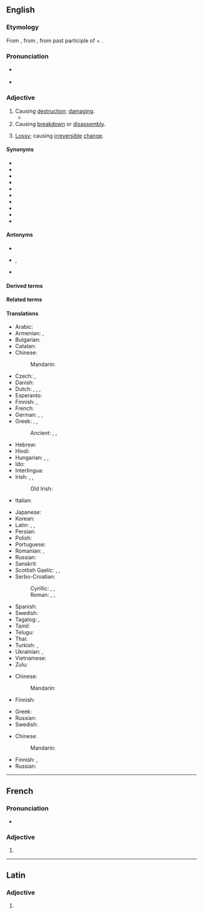 ==English==

===Etymology===
{{root|en|ine-pro|*strew-}}
From {{der|en|frm|destructif}}, from {{der|en|la|destructivus}}, from past participle of {{m|la|destruo|destruere|t=to tear down, destroy}} + {{m|la|-ivus|}}.

===Pronunciation===
* {{a|UK}} {{IPA|en|/dɪˈstɹʌktɪv/|/dɪˈstɹʊktɪv/}}
* {{audio|en|LL-Q1860 (eng)-Vealhurl-destructuve.wav|Audio (RP)}}

===Adjective===
{{en-adj}}

# Causing [[destruction]]; [[damage|damaging]].
#* {{quote-journal
|en
|date=February 14, 2013
|author=Scott Tobias
|title=Film: Reviews: A Good Day To Die Hard
|work=The Onion AV Club
|url=http://www.avclub.com/articles/a-good-day-to-die-hard,92496/
|page=
|passage=After rescuing his estranged daughter in the last film, Live Free Or Die Hard, Willis heads to Russia to rescue his estranged son ({{w|Jai Courtney}}), a CIA agent on a mission to protect a whistleblower ({{w|Sebastian Koch}}) from a corrupt government official ({{w|Sergei Kolesnikov}}) with no shortage of '''destructive''' resources at his disposal.}}
# Causing [[breakdown]] or [[disassembly]].
#: {{ux|en|Catabolism is a '''destructive''' metabolism that involves the breakdown of molecules and release of energy.}}
# {{lb|en|computing}} [[lossy|Lossy]]; causing [[irreversible]] [[change]].
#: {{ux|en|Blurring an image is a '''destructive''' operation, but rotating an image is not.}}

====Synonyms====
* {{l|en|calamitous}}
* {{l|en|catastrophic}}
* {{l|en|devastate|devastating}}
* {{l|en|disastrous}}
* {{l|en|eradicative}}
* {{l|en|harmful}}
* {{l|en|pernicious}}
* {{l|en|ruinous}}
* {{l|en|wrackful}}
* {{l|en|wreckful}}

====Antonyms====
* {{l|en|constructive}}
* {{l|en|nondestructive}}, {{l|en|non-destructive}}
* {{l|en|productive}}

====Derived terms====
{{der3|en|antidestructive|autodestructive|destructive backspace|destructive criticism|destructive distillation|destructive sorites|destructively|destructiveness|destructive read|indestructive|neurodestructive|nondestructive|omnidestructive|self-destructive|superdestructive|undestructive|non-destructive read}}

====Related terms====
{{rootsee|en|strew}}

====Translations====
{{trans-top|causing destruction; damaging}}
* Arabic: {{t-needed|ar}}
* Armenian: {{t+|hy|կործանիչ}}, {{t+|hy|կործանարար}}
* Bulgarian: {{t+|bg|разрушителен}}
* Catalan: {{t|ca|destructiu}}
* Chinese:
*: Mandarin: {{t-needed|cmn}}
* Czech: {{t+|cs|ničivý}}, {{t|cs|destruktivní}}
* Danish: {{t|da|destruktiv}}
* Dutch: {{t+|nl|destructief}}, {{t+|nl|destructieve}}, {{t+|nl|verwoestend}}, {{t+|nl|verwoestende}}
* Esperanto: {{t-needed|eo}}
* Finnish: {{t+|fi|tuhoisa}}, {{t+|fi|destruktiivinen}}
* French: {{t+|fr|destructif}}
* German: {{t+|de|destruktiv}}, {{t+|de|schädlich}}, {{t+|de|zerstörend}}
* Greek: {{t+|el|καταστροφικός|m}}, {{t+|el|καταστρεπτικός|m}}, {{t+|el|αφανιστικός}}
*: Ancient: {{t|grc|ὀλέθριος}}, {{t|grc|ὀλοός}}, {{t|grc|δηλητήριος}}
* Hebrew: {{t|he|הרסני|tr=harsany}}
* Hindi: {{t-needed|hi}}
* Hungarian: {{t+|hu|destruktív}}, {{t+|hu|kártékony}}, {{t+|hu|pusztító}}
* Ido: {{t-needed|io}}
* Interlingua: {{t|ia|destructive}}
* Irish: {{t|ga|urbhadhach}}, {{t|ga|arganach}}, {{t|ga|sladach}}
*: Old Irish: {{t|sga|bráthamail}}
* Italian: {{t+|it|distruttivo}}
{{trans-mid}}
* Japanese: {{t|ja|破壊的|alt=破壊的な|tr=hakaiteki na}}
* Korean: {{t+|ko|파괴적}}
* Latin: {{t|la|exitiosus}}, {{t|la|exitiābilis}}, {{t|la|destructivus}}
* Persian: {{t+|fa|مخرب}}
* Polish: {{t+|pl|destrukcyjny|m}}
* Portuguese: {{t+|pt|destrutivo}}
* Romanian: {{t+|ro|distructiv|m|n}}, {{t+|ro|distrugător|m|n}}
* Russian: {{t+|ru|разруши́тельный}}
* Sanskrit: {{t+|sa|हिंस्र}}
* Scottish Gaelic: {{t|gd|millteach}}, {{t|gd|sgriosach}}, {{t|gd|sgriosail}}
* Serbo-Croatian:
*: Cyrillic: {{t|sh|ра́зо̄ран}}, {{t|sh|де̏структӣван}}, {{t|sh|ру̀шилачкӣ}}
*: Roman: {{t+|sh|rázōran}}, {{t+|sh|dȅstruktīvan}}, {{t+|sh|rùšilačkī}}
* Spanish: {{t+|es|destructivo}}
* Swedish: {{t+|sv|destruktiv}}
* Tagalog: {{t|tl|mapanira}}, {{t|tl|mapangwasak}}
* Tamil: {{t-needed|ta}}
* Telugu: {{t-needed|te}}
* Thai: {{t-needed|th}}
* Turkish: {{t+|tr|yıkıcı}}, {{t|tr|tahripkar|alt=tahripkâr}}
* Ukrainian: {{t|uk|руйнівний}}, {{t|uk|деструктивний}}
* Vietnamese: {{t-needed|vi}}
* Zulu: {{t-needed|zu}}
{{trans-bottom}}

{{trans-top|causing breakdown}}
* Chinese:
*: Mandarin: {{t-needed|cmn}}
* Finnish: {{t+|fi|hajottava}}
{{trans-mid}}
* Greek: {{t+|el|καταλυτικός|m}}
* Russian: {{t-needed|ru}}
* Swedish: {{t+|sv|destruktiv}}
{{trans-bottom}}

{{trans-top|lossy}}
* Chinese:
*: Mandarin: {{t-needed|cmn}}
{{trans-mid}}
* Finnish: {{t+|fi|peruuttamaton}}, {{t+|fi|destruktiivinen}}
* Russian: {{t-needed|ru}}
{{trans-bottom}}

----

==French==

===Pronunciation===
* {{fr-IPA}}

===Adjective===
{{head|fr|adjective form}}

# {{feminine singular of|fr|destructif}}

----

==Latin==

===Adjective===
{{la-adj-form|dēstrūctīve}}

# {{inflection of|la|dēstrūctīvus||voc|m|s}}
